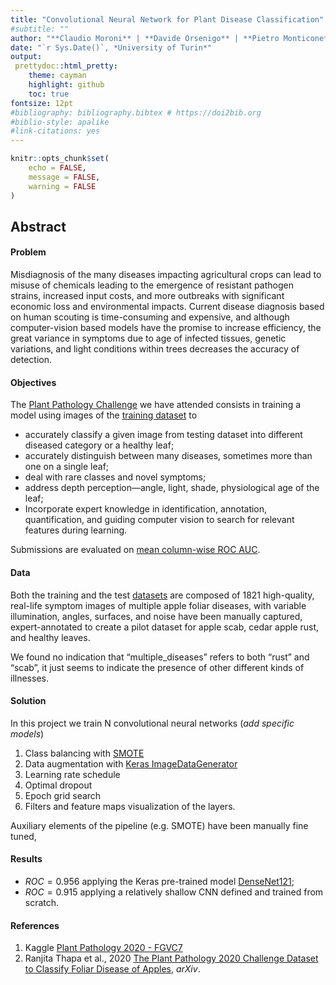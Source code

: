 ```yaml
---
title: "Convolutional Neural Network for Plant Disease Classification"
#subtitle: ""
author: "**Claudio Moroni** | **Davide Orsenigo** | **Pietro Monticone**"
date: "`r Sys.Date()`, *University of Turin*"
output:
 prettydoc::html_pretty:
    theme: cayman
    highlight: github
    toc: true
fontsize: 12pt
#bibliography: bibliography.bibtex # https://doi2bib.org
#biblio-style: apalike
#link-citations: yes
---
```


```r
knitr::opts_chunk$set(
	echo = FALSE,
	message = FALSE,
	warning = FALSE
)
```

## **Abstract**

#### **Problem**
Misdiagnosis of the many diseases impacting agricultural crops can lead to misuse of chemicals leading to the emergence of resistant pathogen strains, increased input costs, and more outbreaks with significant economic loss and environmental impacts. Current disease diagnosis based on human scouting is time-consuming and expensive, and although computer-vision based models have the promise to increase efficiency, the great variance in symptoms due to age of infected tissues, genetic variations, and light conditions within trees decreases the accuracy of detection.

#### **Objectives**
The [Plant Pathology Challenge](https://www.kaggle.com/c/plant-pathology-2020-fgvc7/overview) we have attended consists in training a model using images of the [training dataset](https://arxiv.org/abs/2004.11958) to

* accurately classify a given image from testing dataset into different diseased category or a healthy leaf; 
* accurately distinguish between many diseases, sometimes more than one on a single leaf;
* deal with rare classes and novel symptoms;
* address depth perception—angle, light, shade, physiological age of the leaf; 
* Incorporate expert knowledge in identification, annotation, quantification, and guiding computer vision to search for relevant features during learning.

Submissions are evaluated on [mean column-wise ROC AUC](https://www.kaggle.com/c/plant-pathology-2020-fgvc7/overview/evaluation).

#### **Data**

Both the training and the test [datasets](https://www.kaggle.com/c/plant-pathology-2020-fgvc7/data) are composed of 1821 high-quality, real-life symptom images of multiple apple foliar diseases, with variable illumination, angles, surfaces, and noise have been manually captured, expert-annotated to create a pilot dataset for apple scab, cedar apple rust, and healthy leaves. 

We found no indication that "multiple_diseases" refers to both "rust" and "scab", it just seems to indicate the presence of other different kinds of illnesses.


#### **Solution**
In this project we train N convolutional neural networks (*add specific models*)

1. Class balancing with [SMOTE](https://imbalanced-learn.readthedocs.io/en/stable/generated/imblearn.over_sampling.SMOTE.html)
1. Data augmentation with [Keras ImageDataGenerator](https://keras.io/api/preprocessing/image/)
1. Learning rate schedule
1. Optimal dropout
1. Epoch grid search
1. Filters and feature maps visualization of the layers.

Auxiliary elements of the pipeline (e.g. SMOTE) have been manually fine tuned,

#### **Results** 

* $ROC = 0.956$ applying the Keras pre-trained model [DenseNet121](https://keras.io/api/applications/densenet/#densenet121-function);
* $ROC = 0.915$ applying a relatively shallow CNN defined and trained from scratch. 

#### **References**

1. Kaggle [Plant Pathology 2020 - FGVC7](https://www.kaggle.com/c/plant-pathology-2020-fgvc7/overview) 
1. Ranjita Thapa et al., 2020 [The Plant Pathology 2020 Challenge Dataset to Classify Foliar Disease of Apples](https://arxiv.org/abs/2004.11958), *arXiv*.
